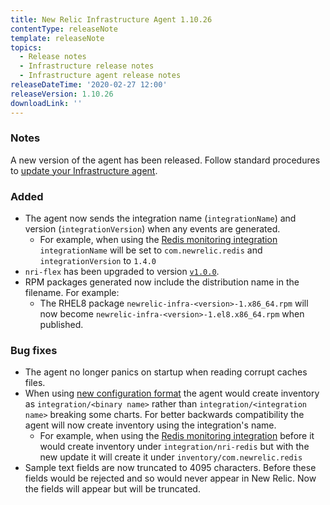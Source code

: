 ```yaml
---
title: New Relic Infrastructure Agent 1.10.26
contentType: releaseNote
template: releaseNote
topics:
  - Release notes
  - Infrastructure release notes
  - Infrastructure agent release notes
releaseDateTime: '2020-02-27 12:00'
releaseVersion: 1.10.26
downloadLink: ''
---
```


### Notes

A new version of the agent has been released. Follow standard procedures to [update your Infrastructure agent](/docs/infrastructure/new-relic-infrastructure/installation/update-infrastructure-agent).

### Added

* The agent now sends the integration name (`integrationName`) and version (`integrationVersion`) when any events are generated.
  * For example, when using the [Redis monitoring integration](/docs/integrations/host-integrations/host-integrations-list/redis-monitoring-integration) `integrationName` will be set to `com.newrelic.redis` and `integrationVersion` to `1.4.0`
* `nri-flex` has been upgraded to version [`v1.0.0`](https://github.com/newrelic/nri-flex/releases/tag/v1.0.0).
* RPM packages generated now include the distribution name in the filename. For example:
  * The RHEL8 package `newrelic-infra-<version>-1.x86_64.rpm` will now become `newrelic-infra-<version>-1.el8.x86_64.rpm` when published.

### Bug fixes

* The agent no longer panics on startup when reading corrupt caches files.
* When using [new configuration format](/docs/integrations/integrations-sdk/file-specifications/integration-configuration-file-specifications-agent-v180) the agent would create inventory as `integration/<binary name>` rather than `integration/<integration name>` breaking some charts. For better backwards compatibility the agent will now create inventory using the integration's name.
  * For example, when using the [Redis monitoring integration](/docs/integrations/host-integrations/host-integrations-list/redis-monitoring-integration) before it would create inventory under `integration/nri-redis` but with the new update it will create it under `inventory/com.newrelic.redis`
* Sample text fields are now truncated to 4095 characters. Before these fields would be rejected and so would never appear in New Relic. Now the fields will appear but will be truncated.
